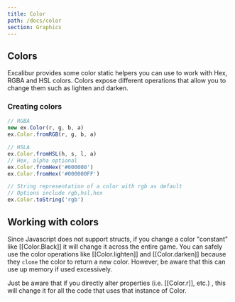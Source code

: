 ```yaml
---
title: Color
path: /docs/color
section: Graphics
---
```


## Colors

Excalibur provides some color static helpers you can use to work with Hex, RGBA and HSL colors. Colors expose different operations that allow you to change them such as lighten and darken.

### Creating colors

```js
// RGBA
new ex.Color(r, g, b, a)
ex.Color.fromRGB(r, g, b, a)

// HSLA
ex.Color.fromHSL(h, s, l, a)
// Hex, alpha optional
ex.Color.fromHex('#000000')
ex.Color.fromHex('#000000FF')

// String representation of a color with rgb as default
// Options include rgb,hsl,hex
ex.Color.toString('rgb')
```

## Working with colors

Since Javascript does not support structs, if you change a color "constant" like [[Color.Black]]
it will change it across the entire game. You can safely use the color operations
like [[Color.lighten]] and [[Color.darken]] because they `clone` the color to
return a new color. However, be aware that this can use up memory if used excessively.

Just be aware that if you directly alter properties (i.e. [[Color.r]], etc.) , this will change it
for all the code that uses that instance of Color.
